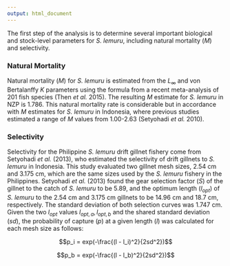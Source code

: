 ```yaml
---
output: html_document
---
```


The first step of the analysis is to determine several important biological and stock-level parameters for *S. lemuru*, including natural mortality ($M$) and selectivity. 

### Natural Mortality
Natural mortality ($M$) for *S. lemuru* is estimated from the $L_{\infty}$ and von Bertalanffy $K$ parameters using the formula from a recent meta-analysis of 201 fish species (Then *et al.* 2015). The resulting $M$ estimate for *S. lemuru* in NZP is 1.786. This natural mortality rate is considerable but in accordance with $M$ estimates for *S. lemuru* in Indonesia, where previous studies estimated a range of $M$ values from 1.00-2.63 (Setyohadi *et al.* 2010).

### Selectivity
Selectivity for the Philippine *S. lemuru* drift gillnet fishery come from Setyohadi *et al.* (2013), who estimated the selectivity of drift gillnets to *S. lemuru* in Indonesia. This study evaluated two gillnet mesh sizes, 2.54 cm and 3.175 cm, which are the same sizes used by the *S. lemuru* fishery in the Philippines. Setyohadi *et al.* (2013) found the gear selection factor ($S$) of the gillnet to the catch of *S. lemuru* to be 5.89, and the optimum length ($l_{opt}$) of *S. lemuru* to the 2.54 cm and 3.175 cm gillnets to be 14.96 cm and 18.7 cm, respectively. The standard deviation of both selection curves was 1.747 cm. Given the two $l_{opt}$ values $l_{opt,a}, l_{opt,b}$ and the shared standard deviation ($sd$), the probability of capture ($p$) at a given length ($l$) was calculated for each mesh size as follows:

$$p_i = exp(-\frac{(l - l_i)^2}{2sd^2})$$

$$p_b = exp(-\frac{(l - l_b)^2}{2sd^2})$$

